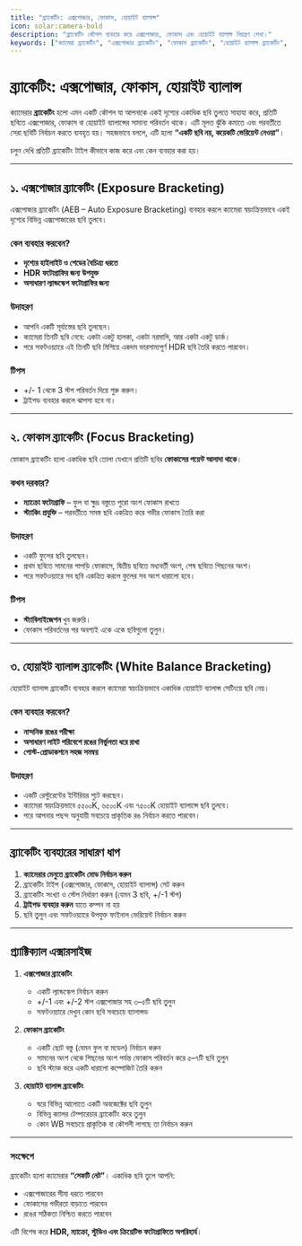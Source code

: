 ```yaml
---
title: "ব্র্যাকেটিং: এক্সপোজার, ফোকাস, হোয়াইট ব্যালান্স"
icon: solar:camera-bold
description: "ব্র্যাকেটিং কৌশল ব্যবহার করে এক্সপোজার, ফোকাস এবং হোয়াইট ব্যালান্স নিয়ন্ত্রণ শেখা।"
keywords: ["ক্যামেরা ব্র্যাকেটিং", "এক্সপোজার ব্র্যাকেটিং", "ফোকাস ব্র্যাকেটিং", "হোয়াইট ব্যালান্স ব্র্যাকেটিং", "ক্যামেরা অ্যাডভান্স কন্ট্রোল"]
---
```


# ব্র্যাকেটিং: এক্সপোজার, ফোকাস, হোয়াইট ব্যালান্স

ক্যামেরার **ব্র্যাকেটিং** হলো এমন একটি কৌশল যা আপনাকে একই দৃশ্যের একাধিক ছবি তুলতে সাহায্য করে, প্রতিটি ছবিতে এক্সপোজার, ফোকাস বা হোয়াইট ব্যালান্সের সামান্য পরিবর্তন থাকে। এটি মূলত ঝুঁকি কমাতে এবং পরবর্তীতে সেরা ছবিটি নির্বাচন করতে ব্যবহৃত হয়। সহজভাবে বললে, এটি হলো **“একটি ছবি নয়, কয়েকটি ভেরিয়েন্ট নেওয়া”**।  

চলুন দেখি প্রতিটি ব্র্যাকেটিং টাইপ কীভাবে কাজ করে এবং কেন ব্যবহার করা হয়।  

---

## ১. এক্সপোজার ব্র্যাকেটিং (Exposure Bracketing)

এক্সপোজার ব্র্যাকেটিং (AEB – Auto Exposure Bracketing) ব্যবহার করলে ক্যামেরা স্বয়ংক্রিয়ভাবে একই দৃশ্যের বিভিন্ন এক্সপোজারের ছবি তুলবে।  

### কেন ব্যবহার করবেন?
- **দৃশ্যের হাইলাইট ও শেডের বৈচিত্র্য ধরতে**  
- **HDR ফটোগ্রাফির জন্য উপযুক্ত**  
- **অসাধারণ ল্যান্ডস্কেপ ফটোগ্রাফির জন্য**

### উদাহরণ
- আপনি একটি সূর্যাস্তের ছবি তুলছেন।  
- ক্যামেরা তিনটি ছবি নেবে: একটা একটু হালকা, একটা নরমালি, আর একটা একটু ডার্ক।  
- পরে সফটওয়্যারে এই তিনটি ছবি মিশিয়ে একদম ভারসাম্যপূর্ণ HDR ছবি তৈরি করতে পারবেন।  

### টিপস
- +/- 1 থেকে 3 স্টপ পরিবর্তন দিয়ে শুরু করুন।  
- ট্রাইপড ব্যবহার করলে ঝাপসা হবে না।  

---

## ২. ফোকাস ব্র্যাকেটিং (Focus Bracketing)

ফোকাস ব্র্যাকেটিং হলো একাধিক ছবি তোলা যেখানে প্রতিটি ছবির **ফোকাসের পয়েন্ট আলাদা থাকে**।  

### কখন দরকার?
- **ম্যাক্রো ফটোগ্রাফি** – ফুল বা ক্ষুদ্র বস্তুতে পুরো অংশ ফোকাস রাখতে  
- **স্ট্যাকিং প্রযুক্তি** – পরবর্তীতে সমস্ত ছবি একত্রিত করে গভীর ফোকাস তৈরি করা  

### উদাহরণ
- একটি ফুলের ছবি তুলছেন।  
- প্রথম ছবিতে সামনের পাপড়ি ফোকাসে, দ্বিতীয় ছবিতে মধ্যবর্তী অংশ, শেষ ছবিতে পিছনের অংশ।  
- পরে সফটওয়্যারে সব ছবি একত্রিত করলে ফুলের সব অংশ ধারালো হবে।  

### টিপস
- **স্ট্যাবিলাইজেশন** খুব জরুরি।  
- ফোকাস পরিবর্তনের পর অবশ্যই একে একে ছবিগুলো তুলুন।  

---

## ৩. হোয়াইট ব্যালান্স ব্র্যাকেটিং (White Balance Bracketing)

হোয়াইট ব্যালান্স ব্র্যাকেটিং ব্যবহার করলে ক্যামেরা স্বয়ংক্রিয়ভাবে একাধিক হোয়াইট ব্যালান্স সেটিংয়ে ছবি নেয়।  

### কেন ব্যবহার করবেন?
- **নান্দনিক রঙের পরীক্ষা**  
- **অসাধারণ লাইট পরিবেশে রঙের নির্ভুলতা ধরে রাখা**  
- **পোস্ট-প্রোডাকশনে সহজ সমন্বয়**

### উদাহরণ
- একটি রেস্টুরেন্টের ইন্টিরিয়র শ্যুট করছেন।  
- ক্যামেরা স্বয়ংক্রিয়ভাবে ৫৫০০K, ৬৫০০K এবং ৭৫০০K হোয়াইট ব্যালান্সে ছবি তুলবে।  
- পরে আপনার পছন্দ অনুযায়ী সবচেয়ে প্রাকৃতিক রঙ নির্বাচন করতে পারবেন।  

---

## ব্র্যাকেটিং ব্যবহারের সাধারণ ধাপ
1. **ক্যামেরার মেনুতে ব্র্যাকেটিং মোড নির্বাচন করুন**  
2. ব্র্যাকেটিং টাইপ (এক্সপোজার, ফোকাস, হোয়াইট ব্যালান্স) সেট করুন  
3. ব্র্যাকেটিং সংখ্যা ও স্টেপ নির্ধারণ করুন (যেমন 3 ছবি, +/-1 স্টপ)  
4. **ট্রাইপড ব্যবহার করুন** যাতে কম্পন না হয়  
5. ছবি তুলুন এবং সফটওয়্যারে উপযুক্ত ফাইনাল ভেরিয়েন্ট নির্বাচন করুন  

---

## প্র্যাক্টিক্যাল এক্সারসাইজ

1. **এক্সপোজার ব্র্যাকেটিং**
   - একটি ল্যান্ডস্কেপ নির্বাচন করুন  
   - +/-1 এবং +/-2 স্টপ এক্সপোজার সহ ৩–৫টি ছবি তুলুন  
   - সফটওয়্যারে দেখুন কোন ছবি সবচেয়ে ব্যালান্সড  

2. **ফোকাস ব্র্যাকেটিং**
   - একটি ছোট বস্তু (যেমন ফুল বা মডেল) নির্বাচন করুন  
   - সামনের অংশ থেকে পিছনের অংশ পর্যন্ত ফোকাস পরিবর্তন করে ৫–৭টি ছবি তুলুন  
   - ছবি স্ট্যাক করে একটি ধারালো কম্পোজিট তৈরি করুন  

3. **হোয়াইট ব্যালান্স ব্র্যাকেটিং**
   - ঘরে বিভিন্ন আলোতে একটি অবজেক্টের ছবি তুলুন  
   - বিভিন্ন ক্যালর টেম্পারেচার ব্র্যাকেটিং করে তুলুন  
   - কোন WB সবচেয়ে প্রাকৃতিক বা কৌশলী লাগছে তা নির্বাচন করুন  

---

### সংক্ষেপে
ব্র্যাকেটিং হলো ক্যামেরার **“সেফটি নেট”**। একাধিক ছবি তুলে আপনি:
- এক্সপোজারের সীমা ধরতে পারবেন  
- ফোকাসের গভীরতা বাড়াতে পারবেন  
- রঙের সঠিকতা নিশ্চিত করতে পারবেন  

এটি বিশেষ করে **HDR, ম্যাক্রো, স্টুডিও এবং ক্রিয়েটিভ ফটোগ্রাফিতে অপরিহার্য**।  